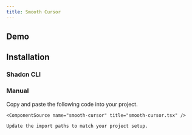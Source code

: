 ```yaml
---
title: Smooth Cursor
---
```


## Demo

<ComponentPreview name="smooth-cursor-demo" />

## Installation

### Shadcn CLI

<ComponentInstall command="npx shadcn@latest add https://laviecn.vercel.app/r/smooth-cursor.json" />

### Manual

<Steps>
  <Step>
    Copy and paste the following code into your project.

    <ComponentSource name="smooth-cursor" title="smooth-cursor.tsx" />

  </Step>
  <Step>

    Update the import paths to match your project setup.

  </Step>
</Steps>
